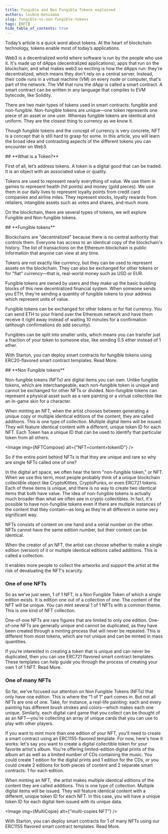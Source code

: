 ```yaml
---
title: Fungible and Non Fungible Tokens explained
authors: loubna-benzaama
slug: fungible-vs-non-fungible-tokens
tags: [NFT]
hide_table_of_contents: true
---
```



Today’s article is a quick word about tokens. At the heart of blockchain technology, tokens enable most of today’s applications.

Web3 is a decentralized world where software is run by the people who use it. It's made up of dApps (decentralized applications), apps that run on the blockchain, and what makes web3 so exciting is how the dApps run: they're decentralized, which means they don't rely on a central server. Instead, their code runs in a virtual machine (VM) on every node or computer, that's part of the network. The VM that runs the dApp is called a smart contract. A smart contract can be written in any language that compiles to EVM bytecode, like Solidity.

There are two main types of tokens used in smart contracts: fungible and non-fungible. Non-fungible tokens are unique—one token represents one piece of an asset or one user. Whereas fungible tokens are identical and uniform. They are the closest thing to currency as we know it.

Though fungible tokens and the concept of currency is very concrete, NFT is a concept that is still hard to grasp for some. In this article, you will learn the broad idea and contrasting aspects of the different tokens you can encounter on Web3.

<StepSection>
## **What is a Token?**

First of all, let’s address tokens. A token is a digital good that can be traded. It is an object with an associated value or quality.

Tokens are used to represent nearly everything of value. We use them in games to represent health (hit points) and money (gold pieces). We use them in our daily lives to represent loyalty points from credit card companies and airline miles. They represent stocks, loyalty rewards from retailers, intangible assets such as votes and shares, and much more.

On the blockchain, there are several types of tokens, we will explore Fungible and Non-fungible tokens.
</StepSection>

<StepSection>
## **Fungible tokens**

Blockchains are "decentralized" because there is no central authority that controls them. Everyone has access to an identical copy of the blockchain's history. The list of transactions on the Ethereum blockchain is public information that anyone can view at any time.

Tokens are not exactly like currency, but they can be used to represent assets on the blockchain. They can also be exchanged for other tokens or for "fiat" currency—that is, real-world money such as USD or EUR.

Fungible tokens are owned by users and they make up the basic building blocks of this new decentralized financial system. When someone sends you ETH, they're sending a quantity of fungible tokens to your address which represent units of value.

Fungible tokens can be exchanged for other tokens or for fiat currency. You can send ETH to your friend over the Ethereum network and have them receive it right away instead of waiting 10 minutes for a confirmation (although confirmations do add security).

Fungibles can be split into smaller units, which means you can transfer just a fraction of your token to someone else, like sending 0.5 ether instead of 1 ether.

With Starton, you can deploy smart contracts for fungible tokens using ERC20-flavored smart contract templates. Read More.
</StepSection>

<StepSection>
## **Non Fungible tokens**

Non-fungible tokens (NFTs) are digital items you can own. Unlike fungible tokens, which are interchangeable, each non-fungible token is unique and cannot be exchanged for other NFTs or divided. Non-fungible tokens can represent a physical asset such as a rare painting or a virtual collectible like an in-game skin for a character.

When minting an NFT, when the artist chooses between generating a unique copy or multiple identical editions of the content, they are called additions. This is one type of collection. Multiple digital items will be issued. They will feature identical content with a different, unique token ID for each NFT. Each Token has a unique ID that can be used to identify that particular token from all others.

<Image img={NFTCompose} alt={"NFT=content+tokenID"} />

So if the entire point behind NFTs is that they are unique and rare so why are single NFTs called one of one?

In the digital art space, we often hear the term "non-fungible token," or NFT. When we use this term, most people probably think of a unique blockchain collectible object like CryptoKitties, CryptoPunks, or even ERC721 tokens. Each of these items is unique, and there is no way to create two identical items that both have value. The idea of non-fungible tokens is actually much broader than what we often see in crypto collectibles. In fact, it's possible to have non-fungible tokens even if there are multiple instances of the content that they contain—as long as they're all different in some very significant way.

NFTs consists of content on one hand and a serial number on the other. NFTs cannot have the same edition number, but their content can be identical.

When the creator of an NFT, the artist can choose whether to make a single edition (version) of it or multiple identical editions called additions. This is called a collection.

It enables more people to collect the artworks and support the artist at the risk of devaluating the NFT’s scarcity.

### **One of one NFTs**

So as we’ve just seen, 1 of 1 NFT, is a Non Fungible Token of which a single edition exists. It is edition one out of a collection of one. The content of the NFT will be unique. You can mint several 1 of 1 NFTs with a common theme. This is one kind of NFT collection.

One-of-one NFTs are rare figures that are limited to only one edition. One-of-one NFTs are generally unique and cannot be duplicated, as they have been created through a minting process that will never be repeated. This is different from most tokens, which are not unique and can be minted in mass quantities.

If you’re interested in creating a token that is unique and can never be duplicated, then you can use ERC721 flavored smart contract templates. These templates can help guide you through the process of creating your own 1 of 1 NFT. Read More.

### **One of many NFTs**

So far, we've focused our attention on Non Fungible Tokens (NFTs) that only have one edition. This is where the "1 of 1" part comes in. But not all NFTs are one of one. Take, for instance, a real-life painting: each and every painting has different brush strokes and colors—which makes each one unique. Similarly, each digital card game that you collect can be thought of as an NFT—you're collecting an array of unique cards that you can use to play with other players.

If you want to mint more than one edition of your NFT, you'll need to create a smart contract using an ERC1155-flavored template. For now, here's how it works: let's say you want to create a digital collectible token for your favorite artist's album. You're offering limited-edition digital prints of the album art as well as a limited number of CDs containing the music. You could create 1 edition for the digital prints and 1 edition for the CDs, or you could create 2 editions for both pieces of content and 2 separate smart contracts: 1 for each edition.

When minting an NFT,  the artist makes multiple identical editions of the content they are called additions. This is one type of collection. Multiple digital items will be issued. They will feature identical content with a different, unique token ID for each NFT. In this case, you will have a unique token ID for each digital item issued with its unique data.

<Image img={MultiCopie} alt={"multi-copies NFT"} />

With Starton, you can deploy smart contracts for 1 of many NFTs using our ERC1155 flavored smart contract templates. Read More.
</StepSection>
